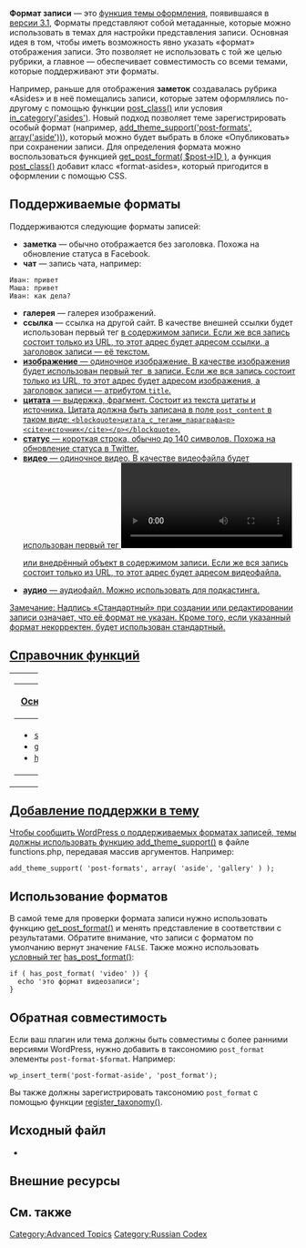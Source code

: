 {{Languages|
{{en|Post Formats}}
{{ja|Post Formats}}
{{ru|Форматы записей}}
{{zh-hans|文章格式}} 
}}

'''Формат записи''' — это [[Theme Features|функция темы оформления]], появившаяся в [[Version 3.1|версии 3.1]], Форматы представляют собой метаданные, которые можно использовать в темах для настройки представления записи. Основная идея в том, чтобы иметь возможность явно указать «формат» отображения записи. Это позволяет не использовать с той же целью рубрики, а главное — обеспечивает совместимость со всеми темами, которые поддерживают эти форматы.

Например, раньше для отображения '''заметок''' создавалась рубрика «Asides» и в неё помещались записи, которые затем оформлялись по-другому с помощью функции [[Template_Tags/post_class|post_class()]] или условия [[Conditional Tags|in_category('asides')]]. Новый подход позволяет теме зарегистрировать особый формат (например, [[Function_Reference/add_theme_support|add_theme_support('post-formats', array('aside'))]]), который можно будет выбрать в блоке «Опубликовать» при сохранении записи. Для определения формата можно воспользоваться функцией [[Function_Reference/get_post_format|get_post_format( $post->ID )]], а функция [[Template_Tags/post_class|post_class()]] добавит класс «format-asides», который пригодится в оформлении с помощью CSS.

==Поддерживаемые форматы==

Поддерживаются следующие форматы записей:

* '''заметка''' — обычно отображается без заголовка. Похожа на обновление статуса в Facebook.
* '''чат''' — запись чата, например:
<pre>
Иван: привет
Маша: привет
Иван: как дела?
</pre>

* '''галерея''' — галерея изображений.
* '''ссылка''' — ссылка на другой сайт. В качестве внешней ссылки будет использован первый тег <tt><a href=""></tt> в содержимом записи. Если же вся запись состоит только из URL, то этот адрес будет адресом ссылки, а заголовок записи — её текстом.
* '''изображение''' — одиночное изображение. В качестве изображения будет использован первый тег <tt><img /></tt> в записи. Если же вся запись состоит только из URL, то этот адрес будет адресом изображения, а заголовок записи — атрибутом <tt>title</tt>.
* '''цитата''' — выдержка, фрагмент. Состоит из текста цитаты и источника. Цитата должна быть записана в поле <tt>post_content</tt> в таком виде: <tt><nowiki><blockquote>цитата_с_тегами_параграфа<p><cite>источник</cite></p></blockquote></nowiki></tt>.
* '''статус''' — короткая строка, обычно до 140 символов. Похожа на обновление статуса в Twitter.
* '''видео''' — одиночное видео. В качестве видеофайла будет использован первый тег <tt><video /></tt> или внедрённый объект в содержимом записи. Если же вся запись состоит только из URL, то этот адрес будет адресом видеофайла.
* '''аудио''' — аудиофайл. Можно использовать для подкастинга.

Замечание: Надпись «Стандартный» при создании или редактировании записи означает, что её формат не указан. Кроме того, если указанный формат некорректен, будет использован стандартный.

== Справочник функций ==

{| cellspacing="10" width="100%"
|- valign="top"
| width="50%" |

{| class="widefat"
|- style="background:#464646; color:#d7d7d7;"
! '''Основные функции'''
|-
|
* <tt>[[Function_Reference/set_post_format|set_post_format()]]</tt>
* <tt>[[Function_Reference/get_post_format|get_post_format()]]</tt>
* <tt>[[Function_Reference/has_post_format|has_post_format()]]</tt>
|}

| width="50%" |

{| class="widefat"
|- style="background:#464646; color:#d7d7d7;"
! '''Другие функции'''
|-
|
* <tt>[[Function_Reference/get_post_format_link | get_post_format_link()]]</tt>
* <tt>[[Function_Reference/get_post_format_string | get_post_format_string()]]</tt>
|}
|}

== Добавление поддержки в тему ==

Чтобы сообщить WordPress о поддерживаемых форматах записей, темы должны использовать функцию [[Function_Reference/add_theme_support|add_theme_support()]] в файле functions.php, передавая массив аргументов. Например:

<pre>add_theme_support( 'post-formats', array( 'aside', 'gallery' ) );</pre>

== Использование форматов ==

В самой теме для проверки формата записи нужно использовать функцию [[Function_Reference/get_post_format|get_post_format()]] и менять представление в соответствии с результатами. Обратите внимание, что записи с форматом по умолчанию вернут значение <tt>FALSE</tt>. Также можно использовать [[Conditional Tags|условный тег]] [[Function_Reference/has_post_format|has_post_format()]]:

<pre>
if ( has_post_format( 'video' )) {
  echo 'это формат видеозаписи';
}
</pre>

== Обратная совместимость ==

Если ваш плагин или тема должны быть совместимы с более ранними версиями WordPress, нужно добавить в таксономию <tt>post_format</tt> элементы <tt>post-format-$format</tt>. Например:

<pre>
wp_insert_term('post-format-aside', 'post_format');
</pre>

Вы также должны зарегистрировать таксономию <tt>post_format</tt> с помощью функции [[Function_Reference/register_taxonomy|register_taxonomy()]].

== Исходный файл ==
* {{Trac|wp-includes/post.php}}

== Внешние ресурсы  ==


== См. также ==
{{ru:Post Formats}}

[[Category:Advanced Topics]]
[[Category:Russian Codex]]